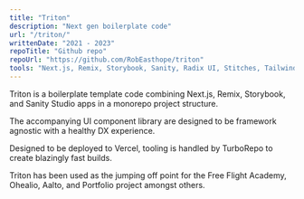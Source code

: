 ```yaml
---
title: "Triton"
description: "Next gen boilerplate code"
url: "/triton/"
writtenDate: "2021 - 2023"
repoTitle: "Github repo"
repoUrl: "https://github.com/RobEasthope/triton"
tools: "Next.js, Remix, Storybook, Sanity, Radix UI, Stitches, Tailwind, Vanilla Extract"
---
```


Triton is a boilerplate template code combining Next.js, Remix, Storybook, and Sanity Studio apps in a monorepo project structure.

The accompanying UI component library are designed to be framework agnostic with a healthy DX experience.

Designed to be deployed to Vercel, tooling is handled by TurboRepo to create blazingly fast builds.

Triton has been used as the jumping off point for the Free Flight Academy, Ohealio, Aalto, and Portfolio project amongst others.

